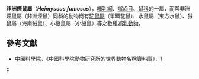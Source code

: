 {{Automatic taxobox
| taxon = Heimyscus
| status = LC | status_system = IUCN3.1
| image = 
| image_caption = 
| authority = 
| binomial = ''Heimyscus fumosus''
| binomial_authority = Brosset, DuBost & Heim de Balsac, 1965
| synonyms =
}}

'''非洲煙鼠屬'''（'''''Heimyscus fumosus'''''），[[哺乳綱|哺乳綱]]、[[囓齒目|囓齒目]]、[[鼠科|鼠科]]的一屬，而與非洲煙鼠屬（非洲煙鼠）同科的動物尚有[[駝鼠屬|駝鼠屬]]（單環駝鼠）、水鼠屬（東方水鼠）、狨鼠屬（海南狨鼠）、小樹鼠屬（小樹鼠）等之數種[[哺乳動物|哺乳動物]]。

==參考文獻==
*中國科學院，《中國科學院動物研究所的世界動物名稱資料庫》，[https://web.archive.org/web/20050718232917/http://vzd.brim.ac.cn/division/fauna/index.asp]

{{Taxonbar}}

[[Category:鼠亚科|F]]